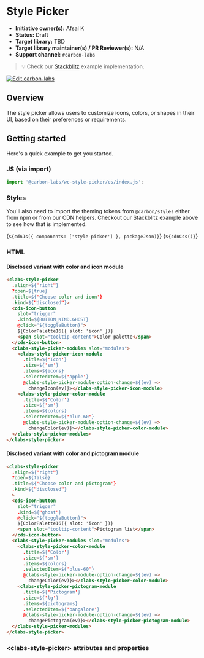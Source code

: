 
<Meta of={StylePickerDisclosedStories} />

# Style Picker

- **Initiative owner(s):** Afsal K
- **Status:** Draft
- **Target library:** TBD
- **Target library maintainer(s) / PR Reviewer(s):** N/A
- **Support channel:** `#carbon-labs`

> 💡 Check our
> [Stackblitz](https://stackblitz.com/github/carbon-design-system/carbon-labs/tree/main/examples/web-components/style-picker)
> example implementation.

[![Edit carbon-labs](https://developer.stackblitz.com/img/open_in_stackblitz.svg)](https://stackblitz.com/github/carbon-design-system/carbon-labs/tree/main/examples/web-components/style-picker)

## Overview

The style picker allows users to customize icons, colors, or shapes in their UI, based on their preferences or requirements.

## Getting started

Here's a quick example to get you started.

### JS (via import)

```javascript
import '@carbon-labs/wc-style-picker/es/index.js';
```

### Styles

You'll also need to import the theming tokens from `@carbon/styles` either from
npm or from our CDN helpers. Checkout our Stackblitz example above to see how
that is implemented.

<Markdown>{`${cdnJs({ components: ['style-picker'] }, packageJson)}`}</Markdown>
<Markdown>{`${cdnCss()}`}</Markdown>

### HTML

#### Disclosed variant with color and icon module

```html
<clabs-style-picker
  .align=${"right"}
  ?open=${true}
  .title=${'Choose color and icon'}
  .kind=${"disclosed"}>
  <cds-icon-button
    slot="trigger"
    .kind=${BUTTON_KIND.GHOST}
    @click="${toggleButton}">
    ${ColorPalette16({ slot: 'icon' })}
    <span slot="tooltip-content">Color palette</span>
  </cds-icon-button>
  <clabs-style-picker-modules slot="modules">
    <clabs-style-picker-icon-module
      .title=${'Icon'}
      .size=${'sm'}
      .items=${icons}
      .selectedItem=${'apple'}
      @clabs-style-picker-module-option-change=${(ev) =>
        changeIcon(ev)}></clabs-style-picker-icon-module>
    <clabs-style-picker-color-module
      .title=${'Color'}
      .size=${'sm'}
      .items=${colors}
      .selectedItem=${'blue-60'}
      @clabs-style-picker-module-option-change=${(ev) =>
        changeColor(ev)}></clabs-style-picker-color-module>
  </clabs-style-picker-modules>
</clabs-style-picker>
```

#### Disclosed variant with color and pictogram module

```html
<clabs-style-picker
  .align=${"right"}
  ?open=${false}
  .title=${'Choose color and pictogram'}
  .kind=${"disclosed"}
  >
  <cds-icon-button
    slot="trigger"
    .kind=${"ghost"}
    @click="${toggleButton}">
    ${ColorPalette16({ slot: 'icon' })}
    <span slot="tooltip-content">Pictogram list</span>
  </cds-icon-button>
  <clabs-style-picker-modules slot="modules">
    <clabs-style-picker-color-module
      .title=${'Color'}
      .size=${'sm'}
      .items=${colors}
      .selectedItem=${'blue-60'}
      @clabs-style-picker-module-option-change=${(ev) =>
        changeColor(ev)}></clabs-style-picker-color-module>
    <clabs-style-picker-pictogram-module
      .title=${'Pictogram'}
      .size=${'lg'}
      .items=${pictograms}
      .selectedItem=${'bangalore'}
      @clabs-style-picker-module-option-change=${(ev) =>
        changePictogram(ev)}></clabs-style-picker-pictogram-module>
  </clabs-style-picker-modules>
</clabs-style-picker>
```

### &lt;clabs-style-picker&gt; attributes and properties

<ArgTypes of="clabs-style-picker" />

